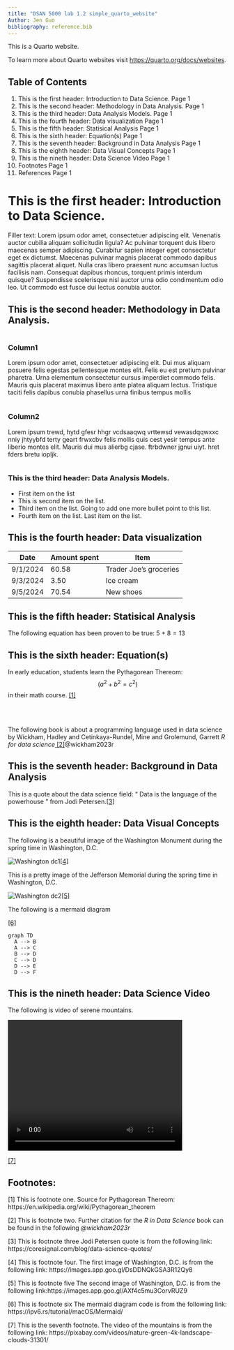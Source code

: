 ```yaml
---
title: "DSAN 5000 lab 1.2 simple_quarto_website"
Author: Jen Guo
bibliography: reference.bib
---
```


This is a Quarto website.

To learn more about Quarto websites visit <https://quarto.org/docs/websites>.

<h2>Table of Contents</h2>
<ol class="toc-list" >
    <li>
    <span class="title">This is the first header: Introduction to Data Science.</span>
    <span class="page">Page 1</span>
    </li>
    <li>
    <span class="title">This is the second header: Methodology in Data Analysis.</span>
    <span class="page">Page 1</span>
    </li>
    <li>
    <span class="title">This is the third header: Data Analysis Models.</span>
    <span class="page">Page 1</span>
    </li>
    <li>
    <span class="title">This is the fourth header: Data visualization</span>
    <span class="page">Page 1</span>
    </li>
    <li>
    <span class="title">This is the fifth header: Statisical Analysis</span>
    <span class="page">Page 1</span>
    </li>
       <li>
    <span class="title">This is the sixth header: Equation(s)</span>
    <span class="page">Page 1</span>
    </li>
       <li>
    <span class="title">This is the seventh header: Background in Data Analysis</span>
    <span class="page">Page 1</span>
    </li>
       <li>
    <span class="title">This is the eighth header: Data Visual Concepts</span>
    <span class="page">Page 1</span>
    </li>
       <li>
    <span class="title">This is the nineth header: Data Science Video</span>
    <span class="page">Page 1</span>
    </li>
    <li>
    <span class="title">Footnotes</span>
    <span class="page">Page 1</span>
    </li>
    <li>
    <span class="title">References</span>
    <span class="page">Page 1</span>
    </li>
</ol>

<h1>This is the first header: Introduction to Data Science.</h1>
<p>Filler text: Lorem ipsum odor amet, consectetuer adipiscing elit. Venenatis auctor cubilia aliquam sollicitudin ligula? Ac pulvinar torquent duis libero maecenas semper adipiscing. Curabitur sapien integer eget consectetur eget ex dictumst. Maecenas pulvinar magnis placerat commodo dapibus sagittis placerat aliquet. Nulla cras libero praesent nunc accumsan luctus facilisis nam. Consequat dapibus rhoncus, torquent primis interdum quisque? Suspendisse scelerisque nisl auctor urna odio condimentum odio leo. Ut commodo est fusce dui lectus conubia auctor.</p>


<h2> This is the second header: Methodology in Data Analysis.</h2>
<div class="row">
<div class="column"> 
<h3>Column1</h3>
<p>Lorem ipsum odor amet, consectetuer adipiscing elit. Dui mus aliquam posuere felis egestas pellentesque montes elit. Felis eu est pretium pulvinar pharetra. Urna elementum consectetur cursus imperdiet commodo felis. Mauris quis placerat maximus libero ante platea aliquam lectus. Tristique taciti felis dapibus conubia phasellus urna finibus tempus mollis</p>
</div>

<div class="column"> 
<h3>Column2</h3>
<p>Lorem ipsum trewd, hytd gfesr hhgr vcdsaaqwq vrttewsd vewasdqqwxxc nniy jhtyybfd terty geart frwxcbv felis mollis quis cest yesir tempus ante liberio montes elit. Mauris dui mus alierbg cjase. ftrbdwner jgnui uiyt. hret fders bretu iopljk.</p>
</div> 
</div>


<h3> This is the third header: Data Analysis Models.</h3>
<ul>
    <li>First item on the list</li>
    <li>This is second item on the list.</li>
    <li>Third item on the list. Going to add one more bullet point to this list.</li>
    <li>Fourth item on the list. Last item on the list.</li>
</ul>

<h2>This is the fourth header: Data visualization</h2>
|Date| Amount spent | Item |
|----|--------------|------|
|9/1/2024|60.58| Trader Joe's groceries|
|9/3/2024|3.50| Ice cream|
|9/5/2024|70.54| New shoes|

<h2>This is the fifth header: Statisical Analysis</h2>
<p>The following equation has been proven to be true: $5+8=13$</p>


<h2>This is the sixth header: Equation(s)</h2>
<p>In early education, students learn the Pythagorean Thereom: $$(a^2 + b^2 = c^2)$$ in their math course. <a href="footnote-1">[1]</a></p>
<br></br>

<p>The following book is about a programming language used in data science by Wickham, Hadley and Cetinkaya-Rundel, Mine and Grolemund, Garrett <cite>R for data science</cite><a href="footnote-2"> [2]</a>@wickham2023r</p>

<h2>This is the seventh header: Background in Data Analysis</h2>
<p> This is a quote about the data science field: <q> Data is the language of the powerhouse </q> from Jodi Petersen.<a href="footnote-3">[3]</a></p>

<h2>This is the eighth header: Data Visual Concepts</h2>
<p>The following is a beautiful image of the Washington Monument during the spring time in Washington, D.C.</p>
<img src="washington dc image1.jpg" alt="Washington dc1"><a href="footnote-4">[4]</a>

<p>This is a pretty image of the Jefferson Memorial during the spring time in Washington, D.C.</p>
<img src="washington dc image2.jpg" alt="Washington dc2"><a href="footnote-5">[5]</a>

<p>The following is a mermaid diagram</p><a href="footnote-6">[6]</a>

```mermaid
graph TD
  A --> B
  A --> C
  B --> D
  C --> D 
  D --> E
  D --> F
```


<h2>This is the nineth header: Data Science Video</h2>
<p>The following is  video of serene mountains.</p>
<video width="400" height="300" controls>
  <source src="mountains.mp4" type="video/mp4">
</video><a href="footnote-7">[7]</a>


<h2>Footnotes:</h2>
<p id="footnote-1"> [1] This is footnote one. Source for Pythagorean Thereom: https://en.wikipedia.org/wiki/Pythagorean_theorem</p>
<p id="footnote-1"> [2] This is footnote two. Further citation for the <cite>R in Data Science</cite> book can be found in the following <cite>@wickham2023r</cite>

<p id="footnote-2"> [3] This is footnote three Jodi Petersen quote is from the following link: https://coresignal.com/blog/data-science-quotes/</p>
<p id="footnote-3"> [4] This is footnote four. The first image of Washington, D.C. is from the following link: https://images.app.goo.gl/DsDDNQkGSA3R12Qy8 </p>
<p id="footnote-4"> [5] This is footnote five The second image of Washington, D.C. is from the following link:https://images.app.goo.gl/AXf4c5mu3CorvRUZ9</p>
<p id="footnote-5"> [6] This is footnote six The mermaid diagram code is from the following link: https://ipv6.rs/tutorial/macOS/Mermaid/</p>
<p id="footnote-6"> [7] This is the seventh footnote. The video of the mountains is from the following link: https://pixabay.com/videos/nature-green-4k-landscape-clouds-31301/</p>
